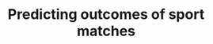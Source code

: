 ---
title: 'Predicting outcomes of sport matches'
publishedAt: '2023-12-17'
summary: 'How & why we can leverage sport statistics to predict outcome of matches.'
tags: ["Python", "Data Science", "Pandas"]
---